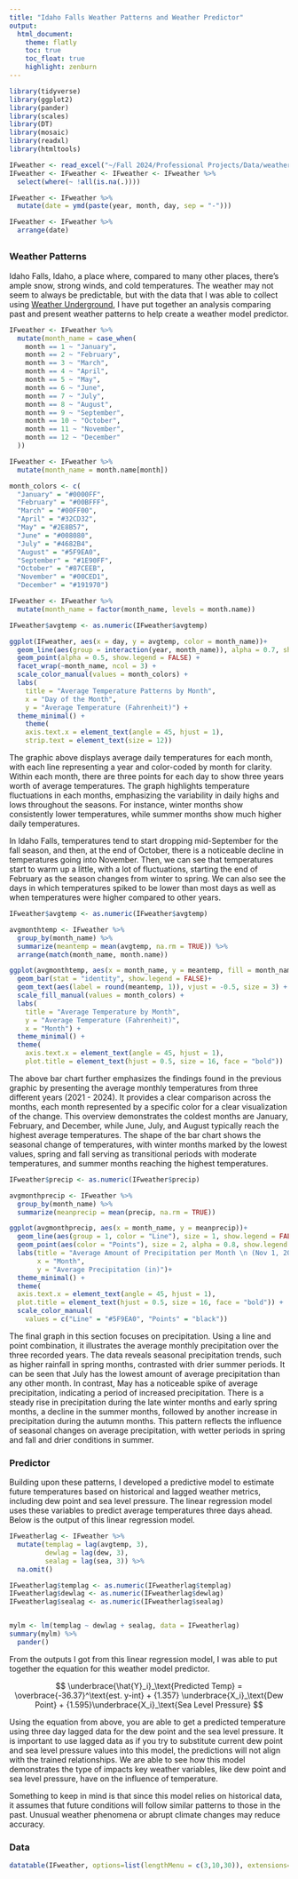 ```yaml
---
title: "Idaho Falls Weather Patterns and Weather Predictor"
output:
  html_document:
    theme: flatly
    toc: true
    toc_float: true
    highlight: zenburn
---
```


```r
library(tidyverse)
library(ggplot2)
library(pander)
library(scales)
library(DT) 
library(mosaic)
library(readxl)
library(htmltools)

IFweather <- read_excel("~/Fall 2024/Professional Projects/Data/weather.xlsx")
IFweather <- IFweather <- IFweather <- IFweather %>% 
  select(where(~ !all(is.na(.))))

IFweather <- IFweather %>%
  mutate(date = ymd(paste(year, month, day, sep = "-")))

IFweather <- IFweather %>%
  arrange(date) 

```

## {.tabset .tabset-pills .tabset-fade}
### Weather Patterns
Idaho Falls, Idaho, a place where, compared to many other places, there's ample snow, strong winds, and cold temperatures. The weather may not seem to always be predictable, but with the data that I was able to collect using [Weather Underground](https://www.wunderground.com/history/daily/us/id/idaho-falls/KIDIDAHO6/date/2024-1-6), I have put together an analysis comparing past and present weather patterns to help create a weather model predictor.

```r
IFweather <- IFweather %>%
  mutate(month_name = case_when(
    month == 1 ~ "January",
    month == 2 ~ "February",
    month == 3 ~ "March",
    month == 4 ~ "April",
    month == 5 ~ "May",
    month == 6 ~ "June",
    month == 7 ~ "July",
    month == 8 ~ "August",
    month == 9 ~ "September",
    month == 10 ~ "October",
    month == 11 ~ "November",
    month == 12 ~ "December"
  ))

IFweather <- IFweather %>%
  mutate(month_name = month.name[month])

month_colors <- c(
  "January" = "#0000FF",     
  "February" = "#00BFFF",    
  "March" = "#00FF00",      
  "April" = "#32CD32",       
  "May" = "#2E8B57",         
  "June" = "#008080",       
  "July" = "#4682B4",        
  "August" = "#5F9EA0",      
  "September" = "#1E90FF",   
  "October" = "#87CEEB",     
  "November" = "#00CED1",    
  "December" = "#191970")

IFweather <- IFweather %>%
  mutate(month_name = factor(month_name, levels = month.name))

IFweather$avgtemp <- as.numeric(IFweather$avgtemp)

ggplot(IFweather, aes(x = day, y = avgtemp, color = month_name))+
  geom_line(aes(group = interaction(year, month_name)), alpha = 0.7, show.legend = FALSE) +
  geom_point(alpha = 0.5, show.legend = FALSE) +
  facet_wrap(~month_name, ncol = 3) +
  scale_color_manual(values = month_colors) +
  labs(
    title = "Average Temperature Patterns by Month", 
    x = "Day of the Month", 
    y = "Average Temperature (Fahrenheit)") +
  theme_minimal() +
    theme(
    axis.text.x = element_text(angle = 45, hjust = 1), 
    strip.text = element_text(size = 12))
```

The graphic above displays average daily temperatures for each month, with each line representing a year and color-coded by month for clarity. Within each month, there are three points for each day to show three years worth of average temperatures. The graph highlights temperature fluctuations in each months, emphasizing the variability in daily highs and lows throughout the seasons. For instance, winter months show consistently lower temperatures, while summer months show much higher daily temperatures. 

In Idaho Falls, temperatures tend to start dropping mid-September for the fall season, and then, at the end of October, there is a noticeable decline in temperatures going into November. Then, we can see that temperatures start to warm up a little, with a lot of fluctuations, starting the end of February as the season changes from winter to spring. We can also see the days in which temperatures spiked to be lower than most days as well as when temperatures were higher compared to other years.  

```r
IFweather$avgtemp <- as.numeric(IFweather$avgtemp)

avgmonthtemp <- IFweather %>% 
  group_by(month_name) %>% 
  summarize(meantemp = mean(avgtemp, na.rm = TRUE)) %>%
  arrange(match(month_name, month.name))

ggplot(avgmonthtemp, aes(x = month_name, y = meantemp, fill = month_name))+
  geom_bar(stat = "identity", show.legend = FALSE)+
  geom_text(aes(label = round(meantemp, 1)), vjust = -0.5, size = 3) +
  scale_fill_manual(values = month_colors) + 
  labs(
    title = "Average Temperature by Month",
    y = "Average Temperature (Fahrenheit)",
    x = "Month") +
  theme_minimal() +
  theme(
    axis.text.x = element_text(angle = 45, hjust = 1),
    plot.title = element_text(hjust = 0.5, size = 16, face = "bold"))

```

The above bar chart further emphasizes the findings found in the previous graphic by presenting the average monthly temperatures from three different years (2021 - 2024). It provides a clear comparison across the months, each month represented by a specific color for a clear visualization of the change. This overview demonstrates the coldest months are January, February, and December, while June, July, and August typically reach the highest average temperatures. The shape of the bar chart shows the seasonal change of temperatures, with winter months marked by the lowest values, spring and fall serving as transitional periods with moderate temperatures, and summer months reaching the highest temperatures.

```r
IFweather$precip <- as.numeric(IFweather$precip)

avgmonthprecip <- IFweather %>% 
  group_by(month_name) %>% 
  summarize(meanprecip = mean(precip, na.rm = TRUE))

ggplot(avgmonthprecip, aes(x = month_name, y = meanprecip))+
  geom_line(aes(group = 1, color = "Line"), size = 1, show.legend = FALSE) +
  geom_point(aes(color = "Points"), size = 2, alpha = 0.8, show.legend = FALSE) +
  labs(title = "Average Amount of Precipitation per Month \n (Nov 1, 2021 - Nov 1, 2024)", 
       x = "Month", 
       y = "Average Precipitation (in)")+
  theme_minimal() +
  theme(
  axis.text.x = element_text(angle = 45, hjust = 1),
  plot.title = element_text(hjust = 0.5, size = 16, face = "bold")) +
  scale_color_manual(
    values = c("Line" = "#5F9EA0", "Points" = "black"))
```

The final graph in this section focuses on precipitation. Using a line and point combination, it illustrates the average monthly precipitation over the three recorded years. The data reveals seasonal precipitation trends, such as higher rainfall in spring months, contrasted with drier summer periods. It can be seen that July has the lowest amount of average precipitation than any other month. In contrast, May has a noticeable spike of average precipitation, indicating a period of increased precipitation. There is a steady rise in precipitation during the late winter months and early spring months, a decline in the summer months, followed by another increase in precipitation during the autumn months. This pattern reflects the influence of seasonal changes on average precipitation, with wetter periods in spring and fall and drier conditions in summer.


### Predictor

Building upon these patterns, I developed a predictive model to estimate future temperatures based on historical and lagged weather metrics, including dew point and sea level pressure. The linear regression model uses these variables to predict average temperatures three days ahead. Below is the output of this linear regression model. 

```r
IFweatherlag <- IFweather %>%
  mutate(templag = lag(avgtemp, 3),
         dewlag = lag(dew, 3),
         sealag = lag(sea, 3)) %>% 
  na.omit()

IFweatherlag$templag <- as.numeric(IFweatherlag$templag)
IFweatherlag$dewlag <- as.numeric(IFweatherlag$dewlag)
IFweatherlag$sealag <- as.numeric(IFweatherlag$sealag)


mylm <- lm(templag ~ dewlag + sealag, data = IFweatherlag)
summary(mylm) %>% 
  pander()

```

From the outputs I got from this linear regression model, I was able to put together the equation for this weather model predictor. 


$$
  \underbrace{\hat{Y}_i}_\text{Predicted Temp} = \overbrace{-36.37}^\text{est. y-int} + {1.357} \underbrace{X_i}_\text{Dew Point} + {1.595}\underbrace{X_i}_\text{Sea Level Pressure}
$$


Using the equation from above, you are able to get a predicted temperature using three day lagged data for the dew point and the sea level pressure. It is important to use lagged data as if you try to substitute current dew point and sea level pressure values into this model, the predictions will not align with the trained relationships. We are able to see how this model demonstrates the type of impacts key weather variables, like dew point and sea level pressure, have on the influence of temperature.


Something to keep in mind is that since this model relies on historical data, it assumes that future conditions will follow similar patterns to those in the past. Unusual weather phenomena or abrupt climate changes may reduce accuracy.



### Data
```r
datatable(IFweather, options=list(lengthMenu = c(3,10,30)), extensions="Responsive")
```
##





